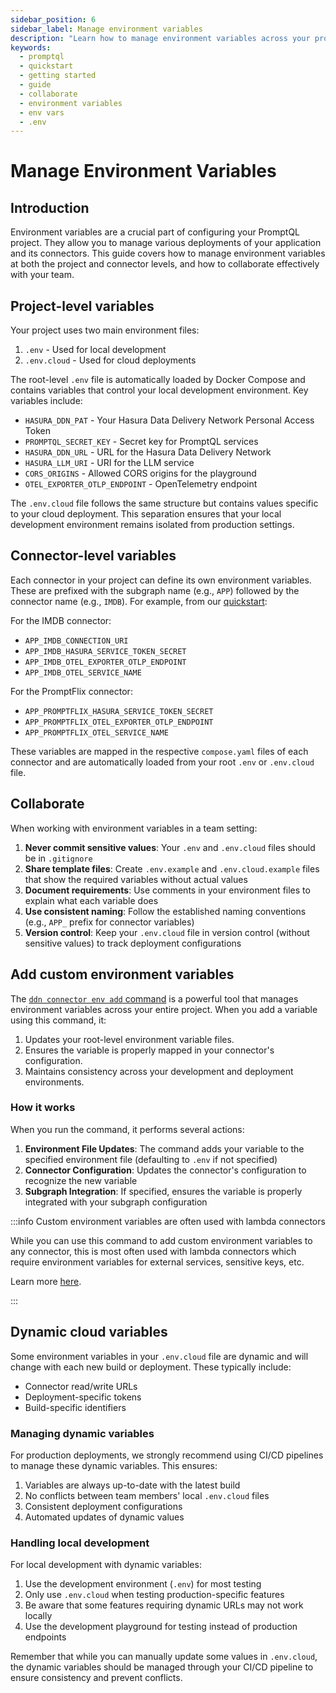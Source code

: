 ```yaml
---
sidebar_position: 6
sidebar_label: Manage environment variables
description: "Learn how to manage environment variables across your project."
keywords:
  - promptql
  - quickstart
  - getting started
  - guide
  - collaborate
  - environment variables
  - env vars
  - .env
---
```



# Manage Environment Variables

## Introduction

Environment variables are a crucial part of configuring your PromptQL project. They allow you to manage various
deployments of your application and its connectors. This guide covers how to manage environment variables at both the
project and connector levels, and how to collaborate effectively with your team.

## Project-level variables

Your project uses two main environment files:

1. `.env` - Used for local development
2. `.env.cloud` - Used for cloud deployments

The root-level `.env` file is automatically loaded by Docker Compose and contains variables that control your local
development environment. Key variables include:

- `HASURA_DDN_PAT` - Your Hasura Data Delivery Network Personal Access Token
- `PROMPTQL_SECRET_KEY` - Secret key for PromptQL services
- `HASURA_DDN_URL` - URL for the Hasura Data Delivery Network
- `HASURA_LLM_URI` - URI for the LLM service
- `CORS_ORIGINS` - Allowed CORS origins for the playground
- `OTEL_EXPORTER_OTLP_ENDPOINT` - OpenTelemetry endpoint

The `.env.cloud` file follows the same structure but contains values specific to your cloud deployment. This separation
ensures that your local development environment remains isolated from production settings.

## Connector-level variables

Each connector in your project can define its own environment variables. These are prefixed with the subgraph name
(e.g., `APP`) followed by the connector name (e.g., `IMDB`). For example, from our [quickstart](/quickstart.mdx):

For the IMDB connector:

- `APP_IMDB_CONNECTION_URI`
- `APP_IMDB_HASURA_SERVICE_TOKEN_SECRET`
- `APP_IMDB_OTEL_EXPORTER_OTLP_ENDPOINT`
- `APP_IMDB_OTEL_SERVICE_NAME`

For the PromptFlix connector:

- `APP_PROMPTFLIX_HASURA_SERVICE_TOKEN_SECRET`
- `APP_PROMPTFLIX_OTEL_EXPORTER_OTLP_ENDPOINT`
- `APP_PROMPTFLIX_OTEL_SERVICE_NAME`

These variables are mapped in the respective `compose.yaml` files of each connector and are automatically loaded from
your root `.env` or `.env.cloud` file.

## Collaborate

When working with environment variables in a team setting:

1. **Never commit sensitive values**: Your `.env` and `.env.cloud` files should be in `.gitignore`
2. **Share template files**: Create `.env.example` and `.env.cloud.example` files that show the required variables
   without actual values
3. **Document requirements**: Use comments in your environment files to explain what each variable does
4. **Use consistent naming**: Follow the established naming conventions (e.g., `APP_` prefix for connector variables)
5. **Version control**: Keep your `.env.cloud` file in version control (without sensitive values) to track deployment
   configurations

## Add custom environment variables

The [`ddn connector env add` command](reference/cli/commands/ddn_connector_env_add.mdx) is a powerful tool that manages
environment variables across your entire project. When you add a variable using this command, it:

1. Updates your root-level environment variable files.
2. Ensures the variable is properly mapped in your connector's configuration.
3. Maintains consistency across your development and deployment environments.

### How it works

When you run the command, it performs several actions:

1. **Environment File Updates**: The command adds your variable to the specified environment file (defaulting to `.env`
   if not specified)
2. **Connector Configuration**: Updates the connector's configuration to recognize the new variable
3. **Subgraph Integration**: If specified, ensures the variable is properly integrated with your subgraph configuration

:::info Custom environment variables are often used with lambda connectors

While you can use this command to add custom environment variables to any connector, this is most often used with lambda
connectors which require environment variables for external services, sensitive keys, etc.

Learn more [here](/business-logic/add-env-vars-to-a-lambda.mdx).

:::

## Dynamic cloud variables

Some environment variables in your `.env.cloud` file are dynamic and will change with each new build or deployment.
These typically include:

- Connector read/write URLs
- Deployment-specific tokens
- Build-specific identifiers

### Managing dynamic variables

For production deployments, we strongly recommend using CI/CD pipelines to manage these dynamic variables. This ensures:

1. Variables are always up-to-date with the latest build
2. No conflicts between team members' local `.env.cloud` files
3. Consistent deployment configurations
4. Automated updates of dynamic values

### Handling local development

For local development with dynamic variables:

1. Use the development environment (`.env`) for most testing
2. Only use `.env.cloud` when testing production-specific features
3. Be aware that some features requiring dynamic URLs may not work locally
4. Use the development playground for testing instead of production endpoints

Remember that while you can manually update some values in `.env.cloud`, the dynamic variables should be managed through
your CI/CD pipeline to ensure consistency and prevent conflicts.
